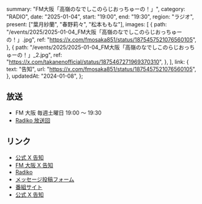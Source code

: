   summary: "FM大阪「高嶺のなでしこのらじおっちゅーの！」",
  category: "RADIO",
  date: "2025-01-04",
  start: "19:00",
  end: "19:30",
  region: "ラジオ",
  present: ["葉月紗蘭", "春野莉々", "松本ももな"],
  images: [
    {
      path: "/events/2025/2025-01-04_FM大阪「高嶺のなでしこのらじおっちゅーの！」.jpg",
      ref: "https://x.com/fmosaka851/status/1875457521076560105",
    },
    {
      path: "/events/2025/2025-01-04_FM大阪「高嶺のなでしこのらじおっちゅーの！」_2.jpg",
      ref: "https://x.com/takanenofficial/status/1875467271969370310",
    },
  ],
  link: {
    text: "告知",
    url: "https://x.com/fmosaka851/status/1875457521076560105",
  },
  updatedAt: "2024-01-08",
};

## 放送

- FM 大阪 毎週土曜日 19:00 〜 19:30
- [Radiko 放送回](https://radiko.jp/share?sid=FMO&t=20250104190000)

## リンク

- [公式 X 告知](https://x.com/takanenofficial/status/1875467271969370310)
- [FM 大阪 X 告知](https://x.com/fmosaka851/status/1875457521076560105)
- [Radiko](https://radiko.jp/share?sid=FMO&t=20250104190000)
- [メッセージ投稿フォーム](https://fmosaka.futureartist.net/enquete/354047)
- [番組サイト](https://www.fmosaka.net/_ct/17722199)
- [公式 X 告知](https://x.com/takanenofficial/status/1836979149044600863)
